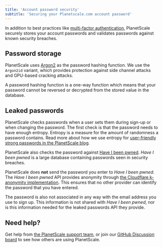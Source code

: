 ```yaml
---
title: 'Account password security'
subtitle: 'Securing your Planetscale.com account password'
---
```


In addition to best practices like [multi-factor authentication](https://docs.planetscale.com/concepts/mfa), PlanetScale securely stores your account passwords and validates passwords against known security breaches.

## Password storage

PlanetScale uses [Argon2](https://en.wikipedia.org/wiki/Argon2) as the password hashing function. We use the `Argon2id` variant, which provides protection against side channel attacks and GPU-based cracking attacks.

A password hashing function is a one-way function which means that your password cannot be reversed or decrypted from the stored value in the database.

## Leaked passwords

PlanetScale checks passwords when a user sets them during sign-up or when changing the password. The first check is that the password needs to have enough entropy. Entropy is a measure for the amount of randomness a password contains. Read more about how we use entropy for [user-friendly strong passwords in the PlanetScale blog](https://planetscale.com/blog/using-entropy-for-user-friendly-strong-passwords).

PlanetScale also checks the password against [Have I been pwned](https://haveibeenpwned.com). *Have I been pwned* is a large database containing passwords seen in security breaches. 

PlanetScale does **not** send the password you enter to *Have I been pwned*. The *Have I been pwned* API provides anonymity through [the Cloudflare k-anonymity implementation](https://blog.cloudflare.com/validating-leaked-passwords-with-k-anonymity/). This ensures that no other provider can identify the password that you have entered.

The password is also not associated in any way with the email address you use to sign up. This information is not shared with *Have I been pwned*, nor is this information needed for the leaked passwords API they provide. 

## Need help?

Get help from [the PlanetScale support team](https://www.planetscale.com/support), or join our [GitHub Discussion board](https://github.com/planetscale/discussion/discussions) to see how others are using PlanetScale.
